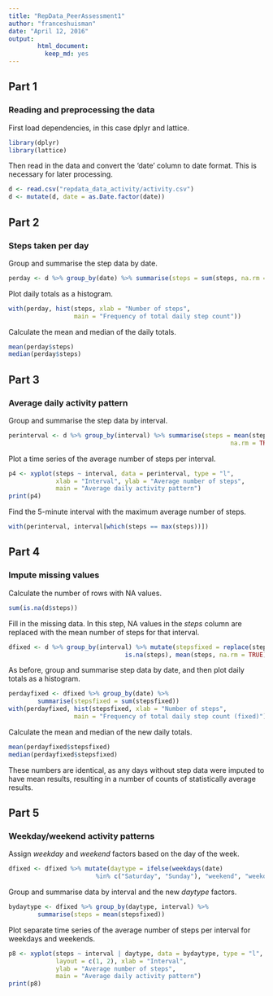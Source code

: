 ---
title: "RepData_PeerAssessment1"
author: "franceshuisman"
date: "April 12, 2016"
output: 
        html_document: 
          keep_md: yes
---



## Part 1
### Reading and preprocessing the data

First load dependencies, in this case dplyr and lattice.

```{r dependencies}
library(dplyr)
library(lattice)
```

Then read in the data and convert the 'date' column to date format. This is
necessary for later processing.

```{r read-in}
d <- read.csv("repdata_data_activity/activity.csv")
d <- mutate(d, date = as.Date.factor(date))
```


## Part 2
### Steps taken per day

Group and summarise the step data by date.

```{r stepsperday1}
perday <- d %>% group_by(date) %>% summarise(steps = sum(steps, na.rm = TRUE))
```

Plot daily totals as a histogram.

```{r stepsperday2}
with(perday, hist(steps, xlab = "Number of steps", 
                  main = "Frequency of total daily step count"))
```

Calculate the mean and median of the daily totals.

```{r stepsperday3}
mean(perday$steps)
median(perday$steps)
```


## Part 3
### Average daily activity pattern

Group and summarise the step data by interval.

```{r perinterval1}
perinterval <- d %>% group_by(interval) %>% summarise(steps = mean(steps, 
                                                             na.rm = TRUE))
```

Plot a time series of the average number of steps per interval.

```{r perintervall2}
p4 <- xyplot(steps ~ interval, data = perinterval, type = "l", 
             xlab = "Interval", ylab = "Average number of steps", 
             main = "Average daily activity pattern")
print(p4)
```

Find the 5-minute interval with the maximum average number of steps.

```{r perinterval3}
with(perinterval, interval[which(steps == max(steps))])
```


## Part 4
### Impute missing values

Calculate the number of rows with NA values.

```{r impute1}
sum(is.na(d$steps))
```

Fill in the missing data. In this step, NA values in the *steps* column are
replaced with the mean number of steps for that interval.

```{r impute2}
dfixed <- d %>% group_by(interval) %>% mutate(stepsfixed = replace(steps,
                                is.na(steps), mean(steps, na.rm = TRUE)))
```

As before, group and summarise step data by date, and then plot daily totals
as a histogram.

```{r impute3}
perdayfixed <- dfixed %>% group_by(date) %>% 
        summarise(stepsfixed = sum(stepsfixed))
with(perdayfixed, hist(stepsfixed, xlab = "Number of steps", 
                  main = "Frequency of total daily step count (fixed)"))
```

Calculate the mean and median of the new daily totals.

```{r impute4}
mean(perdayfixed$stepsfixed)
median(perdayfixed$stepsfixed)
```

These numbers are identical, as any days without step data were imputed to have 
mean results, resulting in a number of counts of statistically average results. 


## Part 5
### Weekday/weekend activity patterns

Assign *weekday* and *weekend* factors based on the day of the week.

```{r daytype1}
dfixed <- dfixed %>% mutate(daytype = ifelse(weekdays(date) 
                        %in% c("Saturday", "Sunday"), "weekend", "weekday"))
```

Group and summarise data by interval and the new *daytype* factors.

```{r daytype2}
bydaytype <- dfixed %>% group_by(daytype, interval) %>% 
        summarise(steps = mean(stepsfixed))
```

Plot separate time series of the average number of steps per interval for 
weekdays and weekends.

```{r daytype3}
p8 <- xyplot(steps ~ interval | daytype, data = bydaytype, type = "l", 
             layout = c(1, 2), xlab = "Interval", 
             ylab = "Average number of steps", 
             main = "Average daily activity pattern")
print(p8)
```
